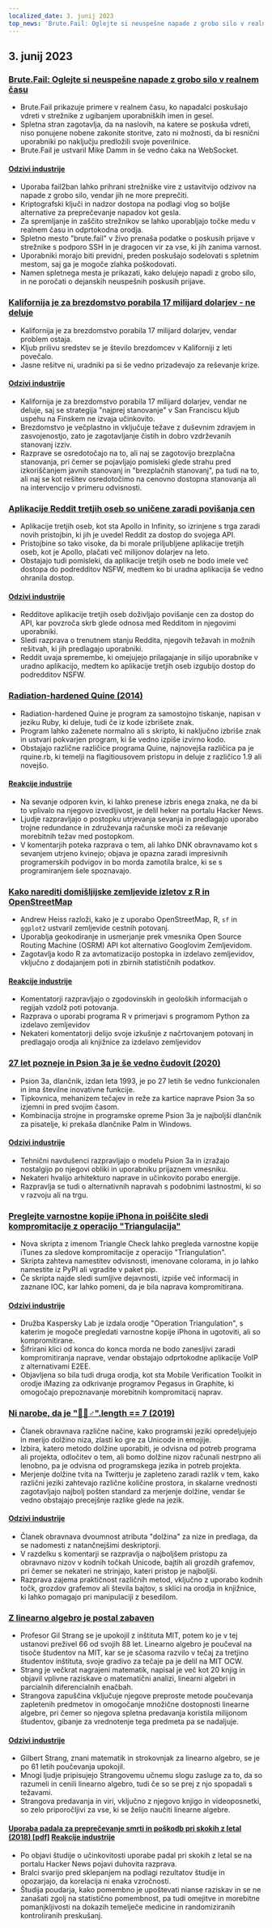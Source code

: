 ```yaml
---
localized_date: 3. junij 2023
top_news: 'Brute.Fail: Oglejte si neuspešne napade z grobo silo v realnem času'
---
```




## 3. junij 2023

### [Brute.Fail: Oglejte si neuspešne napade z grobo silo v realnem času](https://brute.fail/)

- Brute.Fail prikazuje primere v realnem času, ko napadalci poskušajo vdreti v strežnike z ugibanjem uporabniških imen in gesel.
- Spletna stran zagotavlja, da na naslovih, na katere se poskuša vdreti, niso ponujene nobene zakonite storitve, zato ni možnosti, da bi resnični uporabniki po naključju predložili svoje poverilnice.
- Brute.Fail je ustvaril Mike Damm in še vedno čaka na WebSocket.

#### [Odzivi industrije](http://news.ycombinator.com/item?id=36169954)

- Uporaba fail2ban lahko prihrani strežniške vire z ustavitvijo odzivov na napade z grobo silo, vendar jih ne more preprečiti.
- Kriptografski ključi in nadzor dostopa na podlagi vlog so boljše alternative za preprečevanje napadov kot gesla.
- Za spremljanje in zaščito strežnikov se lahko uporabljajo točke medu v realnem času in odprtokodna orodja.
- Spletno mesto "brute.fail" v živo prenaša podatke o poskusih prijave v strežnike s podporo SSH in je dragocen vir za vse, ki jih zanima varnost.
- Uporabniki morajo biti previdni, preden poskušajo sodelovati s spletnim mestom, saj ga je mogoče zlahka poškodovati.
- Namen spletnega mesta je prikazati, kako delujejo napadi z grobo silo, in ne poročati o dejanskih neuspešnih poskusih prijave.

### [Kalifornija je za brezdomstvo porabila 17 milijard dolarjev - ne deluje](https://www.wsj.com/articles/california-homeless-population-oakland-wood-street-encampment-78d42cc3)

- Kalifornija je za brezdomstvo porabila 17 milijard dolarjev, vendar problem ostaja.
- Kljub prilivu sredstev se je število brezdomcev v Kaliforniji z leti povečalo.
- Jasne rešitve ni, uradniki pa si še vedno prizadevajo za reševanje krize.

#### [Odzivi industrije](http://news.ycombinator.com/item?id=36162154)

- Kalifornija je za brezdomstvo porabila 17 milijard dolarjev, vendar ne deluje, saj se strategija "najprej stanovanje" v San Franciscu kljub uspehu na Finskem ne izvaja učinkovito.
- Brezdomstvo je večplastno in vključuje težave z duševnim zdravjem in zasvojenostjo, zato je zagotavljanje čistih in dobro vzdrževanih stanovanj izziv.
- Razprave se osredotočajo na to, ali naj se zagotovijo brezplačna stanovanja, pri čemer se pojavljajo pomisleki glede strahu pred izkoriščanjem javnih stanovanj in "brezplačnih stanovanj", pa tudi na to, ali naj se kot rešitev osredotočimo na cenovno dostopna stanovanja ali na intervencijo v primeru odvisnosti.

### [Aplikacije Reddit tretjih oseb so uničene zaradi povišanja cen](https://kotaku.com/reddit-third-party-3rd-apps-pricing-crush-ios-android-1850493992)

- Aplikacije tretjih oseb, kot sta Apollo in Infinity, so izrinjene s trga zaradi novih pristojbin, ki jih je uvedel Reddit za dostop do svojega API.
- Pristojbine so tako visoke, da bi morale priljubljene aplikacije tretjih oseb, kot je Apollo, plačati več milijonov dolarjev na leto.
- Obstajajo tudi pomisleki, da aplikacije tretjih oseb ne bodo imele več dostopa do podredditov NSFW, medtem ko bi uradna aplikacija še vedno ohranila dostop.

#### [Odzivi industrije](http://news.ycombinator.com/item?id=36162235)

- Redditove aplikacije tretjih oseb doživljajo povišanje cen za dostop do API, kar povzroča skrb glede odnosa med Redditom in njegovimi uporabniki.
- Sledi razprava o trenutnem stanju Reddita, njegovih težavah in možnih rešitvah, ki jih predlagajo uporabniki.
- Reddit uvaja spremembe, ki omejujejo prilagajanje in silijo uporabnike v uradno aplikacijo, medtem ko aplikacije tretjih oseb izgubijo dostop do podredditov NSFW.

### [Radiation-hardened Quine (2014)](https://github.com/mame/radiation-hardened-quine)

- Radiation-hardened Quine je program za samostojno tiskanje, napisan v jeziku Ruby, ki deluje, tudi če iz kode izbrišete znak.
- Program lahko zaženete normalno ali s skripto, ki naključno izbriše znak in ustvari pokvarjen program, ki še vedno izpiše izvirno kodo.
- Obstajajo različne različice programa Quine, najnovejša različica pa je rquine.rb, ki temelji na flagitiousovem pristopu in deluje z različico 1.9 ali novejšo.

#### [Reakcije industrije](http://news.ycombinator.com/item?id=36162164)

- Na sevanje odporen kvin, ki lahko prenese izbris enega znaka, ne da bi to vplivalo na njegovo izvedljivost, je delil heker na portalu Hacker News.
- Ljudje razpravljajo o postopku utrjevanja sevanja in predlagajo uporabo trojne redundance in združevanja računske moči za reševanje morebitnih težav med postopkom.
- V komentarjih poteka razprava o tem, ali lahko DNK obravnavamo kot s sevanjem utrjeno kvinejo; objava je opazna zaradi impresivnih programerskih podvigov in bo morda zamotila bralce, ki se s programiranjem šele spoznavajo.

### [Kako narediti domišljijske zemljevide izletov z R in OpenStreetMap](https://www.andrewheiss.com/blog/2023/06/01/geocoding-routing-openstreetmap-r/)

- Andrew Heiss razloži, kako je z uporabo OpenStreetMap, R, `sf` in `ggplot2` ustvaril zemljevide cestnih potovanj.
- Uporablja geokodiranje in usmerjanje prek vmesnika Open Source Routing Machine (OSRM) API kot alternativo Googlovim Zemljevidom.
- Zagotavlja kodo R za avtomatizacijo postopka in izdelavo zemljevidov, vključno z dodajanjem poti in zbirnih statističnih podatkov.

#### [Reakcije industrije](http://news.ycombinator.com/item?id=36159864)

- Komentatorji razpravljajo o zgodovinskih in geoloških informacijah o regijah vzdolž poti potovanja.
- Razprava o uporabi programa R v primerjavi s programom Python za izdelavo zemljevidov
- Nekateri komentatorji delijo svoje izkušnje z načrtovanjem potovanj in predlagajo orodja ali knjižnice za izdelavo zemljevidov

### [27 let pozneje in Psion 3a je še vedno čudovit (2020)](https://mcgst.com/2020/12/01/27-years-later-and-the-psion-3a-is-still-wonderful/)

- Psion 3a, dlančnik, izdan leta 1993, je po 27 letih še vedno funkcionalen in ima številne inovativne funkcije.
- Tipkovnica, mehanizem tečajev in reže za kartice naprave Psion 3a so izjemni in pred svojim časom.
- Kombinacija strojne in programske opreme Psion 3a je najboljši dlančnik za pisatelje, ki prekaša dlančnike Palm in Windows.

#### [Odzivi industrije](http://news.ycombinator.com/item?id=36162265)

- Tehnični navdušenci razpravljajo o modelu Psion 3a in izražajo nostalgijo po njegovi obliki in uporabniku prijaznem vmesniku.
- Nekateri hvalijo arhitekturo naprave in učinkovito porabo energije.
- Razpravlja se tudi o alternativnih napravah s podobnimi lastnostmi, ki so v razvoju ali na trgu.

### [Preglejte varnostne kopije iPhona in poiščite sledi kompromitacije z operacijo "Triangulacija"](https://github.com/KasperskyLab/triangle_check)

- Nova skripta z imenom Triangle Check lahko pregleda varnostne kopije iTunes za sledove kompromitacije z operacijo "Triangulation".
- Skripta zahteva namestitev odvisnosti, imenovane colorama, in jo lahko namestite iz PyPI ali vgradite v paket pip.
- Če skripta najde sledi sumljive dejavnosti, izpiše več informacij in zaznane IOC, kar lahko pomeni, da je bila naprava kompromitirana.

#### [Odzivi industrije](http://news.ycombinator.com/item?id=36164340)

- Družba Kaspersky Lab je izdala orodje "Operation Triangulation", s katerim je mogoče pregledati varnostne kopije iPhona in ugotoviti, ali so kompromitirane.
- Šifrirani klici od konca do konca morda ne bodo zanesljivi zaradi kompromitiranja naprave, vendar obstajajo odprtokodne aplikacije VoIP z alternativami E2EE.
- Objavljena so bila tudi druga orodja, kot sta Mobile Verification Toolkit in orodje iMazing za odkrivanje programov Pegasus in Graphite, ki omogočajo prepoznavanje morebitnih kompromitacij naprav.

### [Ni narobe, da je "🤦🏼♂".length == 7 (2019)](https://hsivonen.fi/string-length/)

- Članek obravnava različne načine, kako programski jeziki opredeljujejo in merijo dolžino niza, zlasti ko gre za Unicode in emojije.
- Izbira, katero metodo dolžine uporabiti, je odvisna od potreb programa ali projekta, odločitev o tem, ali bomo dolžine nizov računali nestrpno ali lenobno, pa je odvisna od programskega jezika in potreb projekta.
- Merjenje dolžine tvita na Twitterju je zapleteno zaradi razlik v tem, kako različni jeziki zahtevajo različne količine prostora, in skalarne vrednosti zagotavljajo najbolj pošten standard za merjenje dolžine, vendar še vedno obstajajo precejšnje razlike glede na jezik.

#### [Odzivi industrije](http://news.ycombinator.com/item?id=36159443)

- Članek obravnava dvoumnost atributa "dolžina" za nize in predlaga, da se nadomesti z natančnejšimi deskriptorji.
- V razdelku s komentarji se razpravlja o najboljšem pristopu za obravnavo nizov v kodnih točkah Unicode, bajtih ali grozdih grafemov, pri čemer se nekateri ne strinjajo, kateri pristop je najboljši.
- Razprava zajema praktičnost različnih metod, vključno z uporabo kodnih točk, grozdov grafemov ali števila bajtov, s sklici na orodja in knjižnice, ki lahko pomagajo pri manipulaciji z besedilom.

### [Z linearno algebro je postal zabaven](https://news.mit.edu/2023/gilbert-strang-made-linear-algebra-fun-0531)

- Profesor Gil Strang se je upokojil z inštituta MIT, potem ko je v tej ustanovi preživel 66 od svojih 88 let. Linearno algebro je poučeval na tisoče študentov na MIT, kar se je sčasoma razvilo v tečaj za tretjino študentov inštituta, svoje gradivo za tečaje pa je delil na MIT OCW.
- Strang je večkrat nagrajeni matematik, napisal je več kot 20 knjig in objavil vplivne raziskave o matematični analizi, linearni algebri in parcialnih diferencialnih enačbah.
- Strangova zapuščina vključuje njegove preproste metode poučevanja zapletenih predmetov in omogočanje množične dostopnosti linearne algebre, pri čemer so njegova spletna predavanja koristila milijonom študentov, gibanje za vrednotenje tega predmeta pa se nadaljuje.

#### [Odzivi industrije](http://news.ycombinator.com/item?id=36168068)

- Gilbert Strang, znani matematik in strokovnjak za linearno algebro, se je po 61 letih poučevanja upokojil.
- Mnogi ljudje pripisujejo Strangovemu učnemu slogu zasluge za to, da so razumeli in cenili linearno algebro, tudi če so se prej z njo spopadali s težavami.
- Strangova predavanja in viri, vključno z njegovo knjigo in videoposnetki, so zelo priporočljivi za vse, ki se želijo naučiti linearne algebre.

#### [Uporaba padala za preprečevanje smrti in poškodb pri skokih z letal (2018) [pdf]](https://www.bmj.com/content/bmj/363/bmj.k5094.full.pdf) [Reakcije industrije](http://news.ycombinator.com/item?id=36161175)

- Po objavi študije o učinkovitosti uporabe padal pri skokih z letal se na portalu Hacker News pojavi duhovita razprava.
- Bralci svarijo pred sklepanjem na podlagi rezultatov študije in opozarjajo, da korelacija ni enaka vzročnosti.
- Študija poudarja, kako pomembno je upoštevati nianse raziskav in se ne zanašati zgolj na statistično pomembnost, pa tudi omejitve in morebitne pomanjkljivosti na dokazih temelječe medicine in randomiziranih kontroliranih preskušanj.

</Steps>
